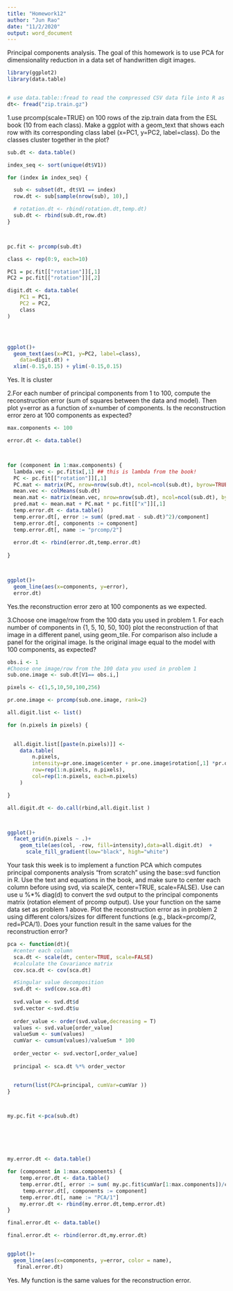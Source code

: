 ```yaml
---
title: "Homework12"
author: "Jun Rao"
date: "11/2/2020"
output: word_document
---
```




Principal components analysis. The goal of this homework is to use PCA for dimensionality reduction in a data set of handwritten digit images.

```r
library(ggplot2)
library(data.table)


# use data.table::fread to read the compressed CSV data file into R as a data table.
dt<- fread("zip.train.gz")


```


1.use prcomp(scale=TRUE) on 100 rows of the zip.train data from the ESL book (10 from each class). Make a ggplot with a geom_text that shows each row with its corresponding class label (x=PC1, y=PC2, label=class). Do the classes cluster together in the plot?
```r



sub.dt <- data.table()

index_seq <- sort(unique(dt$V1))

for (index in index_seq) {

  sub <- subset(dt, dt$V1 == index)
  row.dt <- sub[sample(nrow(sub), 10),]

  # rotation.dt <- rbind(rotation.dt,temp.dt)
  sub.dt <- rbind(sub.dt,row.dt)
}



pc.fit <- prcomp(sub.dt)

class <- rep(0:9, each=10)

PC1 = pc.fit[["rotation"]][,1]
PC2 = pc.fit[["rotation"]][,2]

digit.dt <- data.table(
    PC1 = PC1,
    PC2 = PC2,
    class
)




ggplot()+
  geom_text(aes(x=PC1, y=PC2, label=class),
    data=digit.dt) + 
  xlim(-0.15,0.15) + ylim(-0.15,0.15)

```
Yes. It is cluster

2.For each number of principal components from 1 to 100, compute the reconstruction error (sum of squares between the data and model). Then plot y=error as a function of x=number of components. Is the reconstruction error zero at 100 components as expected?

```r

max.components <- 100

error.dt <- data.table()



for (component in 1:max.components) {
  lambda.vec <- pc.fit$x[,1] ## this is lambda from the book!
  PC <- pc.fit[["rotation"]][,1]
  PC.mat <- matrix(PC, nrow=nrow(sub.dt), ncol=ncol(sub.dt), byrow=TRUE)
  mean.vec <- colMeans(sub.dt)
  mean.mat <- matrix(mean.vec, nrow=nrow(sub.dt), ncol=ncol(sub.dt), byrow=TRUE)
  pred.mat <- mean.mat + PC.mat * pc.fit[["x"]][,1]
  temp.error.dt <- data.table()
  temp.error.dt[, error := sum( (pred.mat - sub.dt)^2)/component]
  temp.error.dt[, components := component]
  temp.error.dt[, name := "prcomp/2"]
  
  error.dt <- rbind(error.dt,temp.error.dt)
  
}



ggplot()+
  geom_line(aes(x=components, y=error),
  error.dt)

```
Yes.the reconstruction error zero at 100 components as we expected.

3.Choose one image/row from the 100 data you used in problem 1. For each number of components in {1, 5, 10, 50, 100} plot the reconstruction of that image in a different panel, using geom_tile. For comparison also include a panel for the original image. Is the original image equal to the model with 100 components, as expected?

```r
obs.i <- 1
#Choose one image/row from the 100 data you used in problem 1
sub.one.image <- sub.dt[V1== obs.i,]

pixels <- c(1,5,10,50,100,256)

pr.one.image <- prcomp(sub.one.image, rank=2)

all.digit.list <- list()

for (n.pixels in pixels) {
  

  all.digit.list[[paste(n.pixels)]] <- 
    data.table(
        n.pixels,
        intensity=pr.one.image$center + pr.one.image$rotation[,1] *pr.one.image$x[obs.i,1],
        row=rep(1:n.pixels, n.pixels),
        col=rep(1:n.pixels, each=n.pixels)                                 
    )

}

all.digit.dt <- do.call(rbind,all.digit.list )



ggplot()+
  facet_grid(n.pixels ~ .)+
    geom_tile(aes(col, -row, fill=intensity),data=all.digit.dt)  +
      scale_fill_gradient(low="black", high="white")


```


Your task this week is to implement a function PCA which computes principal components analysis “from scratch” using the base::svd function in R. Use the text and equations in the book, and make sure to center each column before using svd, via scale(X, center=TRUE, scale=FALSE). Use can use u %*% diag(d) to convert the svd output to the principal components matrix (rotation element of prcomp output). Use your function on the same data set as problem 1 above. Plot the reconstruction error as in problem 2 using different colors/sizes for different functions (e.g., black=prcomp/2, red=PCA/1). Does your function result in the same values for the reconstruction error?

```r

pca <- function(dt){
  #center each column
  sca.dt <- scale(dt, center=TRUE, scale=FALSE)
  #calculate the Covariance matrix
  cov.sca.dt <- cov(sca.dt)

  #Singular value decomposition
  svd.dt <- svd(cov.sca.dt)
  
  svd.value <- svd.dt$d
  svd.vector <-svd.dt$u
  
  order_value <- order(svd.value,decreasing = T)
  values <- svd.value[order_value]
  valueSum <- sum(values)
  cumVar <- cumsum(values)/valueSum * 100
  
  order_vector <- svd.vector[,order_value]
  
  principal <- sca.dt %*% order_vector


  return(list(PCA=principal, cumVar=cumVar ))
}



my.pc.fit <-pca(sub.dt)






my.error.dt <- data.table()

for (component in 1:max.components) {
    temp.error.dt <- data.table()
    temp.error.dt[, error := sum( my.pc.fit$cumVar[1:max.components])/component]
     temp.error.dt[, components := component]
    temp.error.dt[, name := "PCA/1"]
    my.error.dt <- rbind(my.error.dt,temp.error.dt)
}

final.error.dt <- data.table()

final.error.dt <- rbind(error.dt,my.error.dt)


ggplot()+
  geom_line(aes(x=components, y=error, color = name),
   final.error.dt)
```
Yes. My function is the same values for the reconstruction error.








